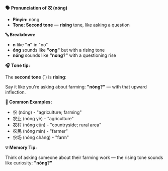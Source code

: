 **🗣️ Pronunciation of 农 (nóng)**

- **Pinyin:** nóng
- **Tone: Second tone** — **rising** tone, like asking a question

**🔤 Breakdown:**

- **n** like **"n"** in "no"
- **óng** sounds like **"ong"** but with a rising tone
- **nóng** sounds like **"nong?"** with a questioning rise

**🎧 Tone tip:**

The **second tone** (´) is **rising**:

Say it like you're asking about farming: **"nóng?"** — with that upward inflection.

**📝 Common Examples:**

- 农 (nóng) - "agriculture; farming"
- 农业 (nóng yè) - "agriculture"
- 农村 (nóng cūn) - "countryside; rural area"
- 农民 (nóng mín) - "farmer"
- 农场 (nóng chǎng) - "farm"

**💡 Memory Tip:**

Think of asking someone about their farming work — the rising tone sounds like curiosity:
**"nóng?"**
